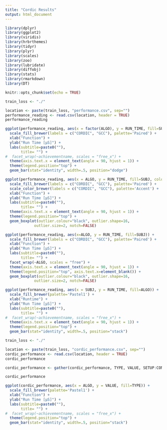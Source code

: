 ```yaml
---
title: "Cordic Results"
output: html_document
---
```


```r
library(dplyr)
library(ggplot2)
library(viridis)
library(hrbrthemes)
library(tidyr)
library(plyr)
library(scales)
library(zoo)
library(lubridate)
library(diffobj)
library(stats)
library(rmarkdown)
library(DT)

knitr::opts_chunk$set(echo = TRUE)

train_loss <- "./"

location <- paste(train_loss, "performance.csv", sep="")
performance_reading <- read.csv(location, header = TRUE)
performance_reading
```


```r
ggplot(performance_reading, aes(x = factor(ALGO), y = RUN_TIME, fill=SUBJ)) +
  scale_fill_brewer(labels = c("CORDIC", "GCC"), palette='Paired') +
  xlab("Function") +
  ylab("Run Time [µS]") +
  labs(subtitle=paste0(""),
       title= "") + 
#  facet_wrap(~achievementname, scales = "free_x") +
  theme(axis.text.x = element_text(angle = 90, hjust = 1)) +
  theme(legend.position="top") +
  geom_bar(stat="identity", width=.5, position="dodge")
```

```r
ggplot(performance_reading, aes(x = ALGO, y = RUN_TIME, fill=SUBJ, color=SUBJ)) +
  scale_fill_brewer(labels = c("CORDIC", "GCC"), palette='Paired') +
  scale_color_brewer(labels = c("CORDIC", "GCC"), palette='Accent') +
  xlab("Function") +
  ylab("Run Time [µS]") +
  labs(subtitle=paste0(""),
       title= "") + 
  theme(axis.text.x = element_text(angle = 90, hjust = 1)) +
  theme(legend.position="top") +
  geom_boxplot(outlier.colour="black", outlier.shape=16,
             outlier.size=2, notch=FALSE)
```

```r
ggplot(performance_reading, aes(x=ALGO, y = RUN_TIME, fill=SUBJ)) +
  scale_fill_brewer(labels = c("CORDIC", "GCC"), palette='Paired') +
  xlab("Function") +
  ylab("Run Time [µS]") +
  labs(subtitle=paste0(""),
       title= "") + 
  facet_wrap(~ALGO, scales = "free") +
  theme(axis.text.x = element_text(angle = 90, hjust = 1)) +
  theme(legend.position="top", axis.text.x=element_blank()) +
  geom_boxplot(outlier.colour="black", outlier.shape=16,
             outlier.size=2, notch=FALSE)
```

```r
ggplot(performance_reading, aes(x = SUBJ, y = RUN_TIME, fill=ALGO)) +
  scale_fill_brewer(palette='Pastel1') +
  xlab("Runtime") +
  ylab("Run Time [µS]") +
  labs(subtitle=paste0(""),
       title= "") + 
#  facet_wrap(~achievementname, scales = "free_x") +
  theme(axis.text.x = element_text(angle = 90, hjust = 1)) +
  theme(legend.position="top") +
  geom_bar(stat="identity", width=.5, position="stack")
```

```r
train_loss <- "./"

location <- paste(train_loss, "cordic_performance.csv", sep="")
cordic_performance <- read.csv(location, header = TRUE)
cordic_performance

cordic_performance <- gather(cordic_performance, TYPE, VALUE, SETUP:CONV, factor_key=TRUE)

cordic_performance
```

```r
ggplot(cordic_performance, aes(x = ALGO, y = VALUE, fill=TYPE)) +
  scale_fill_brewer(palette='Pastel1') +
  xlab("Function") +
  ylab("Run Time [µS]") +
  labs(subtitle=paste0(""),
       title= "") + 
#  facet_wrap(~achievementname, scales = "free_x") +
  theme(legend.position="top") +
  geom_bar(stat="identity", width=.5, position="stack")
```

